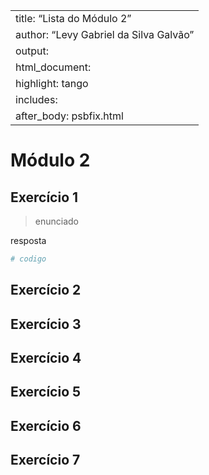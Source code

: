 
---
title: "Lista do Módulo 2"
author: "Levy Gabriel da Silva Galvão"
output: 
  html_document:
    highlight: tango
    includes:
      after_body: psbfix.html
---

# Módulo 2
## Exercício 1
> enunciado

resposta

```r
# codigo
```

## Exercício 2
## Exercício 3
## Exercício 4
## Exercício 5
## Exercício 6
## Exercício 7